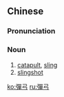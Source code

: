 {{also|弹弓}}
==Chinese==
{{zh-forms|s=弹弓}}

===Pronunciation===
{{zh-pron
|m=dàngōng
|c=daan6 gung1
|h=pfs=thàn-kiûng
|cat=n
}}

===Noun===
{{zh-noun}}

# [[catapult]], [[sling]]
# [[slingshot]]

[[ko:彈弓]]
[[ru:彈弓]]